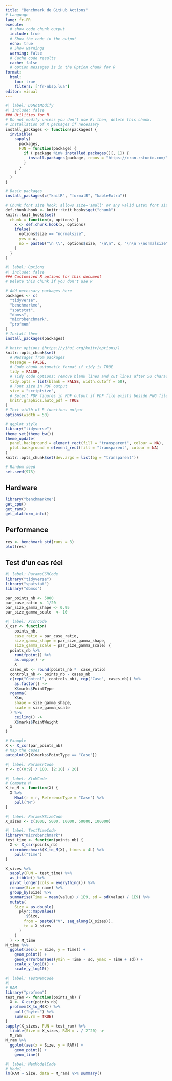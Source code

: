 ```yaml
---
title: "Benchmark de GitHub Actions"
# Language
lang: fr-FR
execute:
  # show code chunk output
  include: true
  # Show the code in the output
  echo: true
  # Show warnings
  warning: false
  # Cache code results
  cache: false
  # option messages is in the Option chunk for R
format: 
  html:
    toc: true
    filters: ["fr-nbsp.lua"]
editor: visual
---
```


```r
#| label: DoNotModify
#| include: false
### Utilities for R. 
# Do not modify unless you don't use R: then, delete this chunk.
# Installation of R packages if necessary
install_packages <- function(packages) {
  invisible(
    sapply(
      packages, 
      FUN = function(package) {
        if (!package %in% installed.packages()[, 1]) {
          install.packages(package, repos = "https://cran.rstudio.com/")
        }
      }
    )
  )
}

# Basic packages
install_packages(c("knitR", "formatR", "kableExtra"))

# Chunk font size hook: allows size='small' or any valid Latex font size in chunk options
def.chunk.hook <- knitr::knit_hooks$get("chunk")
knitr::knit_hooks$set(
  chunk = function(x, options) {
    x <- def.chunk.hook(x, options)
    ifelse(
      options$size == "normalsize", 
      yes = x,
      no = paste0("\n \\", options$size, "\n\n", x, "\n\n \\normalsize")
    )
  }
)
```

```r
#| label: Options
#| include: false
### Customized R options for this document
# Delete this chunk if you don't use R

# Add necessary packages here
packages <- c(
  "tidyverse", 
  "benchmarkme", 
  "spatstat", 
  "dbmss", 
  "microbenchmark",
  "profmem"
)
# Install them
install_packages(packages)

# knitr options (https://yihui.org/knitr/options/)
knitr::opts_chunk$set(
  # Messages from packages
  message = FALSE,
  # Code chunk automatic format if tidy is TRUE
  tidy = FALSE, 
  # Tidy code options: remove blank lines and cut lines after 50 characters
  tidy.opts = list(blank = FALSE, width.cutoff = 50),
  # Font size in PDF output
  size = "scriptsize", 
  # Select PDF figures in PDF output if PDF file exists beside PNG file
  knitr.graphics.auto_pdf = TRUE
)
# Text width of R functions output
options(width = 50)

# ggplot style
library("tidyverse")
theme_set(theme_bw())
theme_update(
  panel.background = element_rect(fill = "transparent", colour = NA),
  plot.background = element_rect(fill = "transparent", colour = NA)
)
knitr::opts_chunk$set(dev.args = list(bg = "transparent"))

# Random seed
set.seed(973)
```

## Hardware

```r
library("benchmarkme")
get_cpu()
get_ram()
get_platform_info()
```

## Performance

```r
res <- benchmark_std(runs = 3)
plot(res)
```

## Test d'un cas réel

```r
#| label: ParamsCSRCode
library("tidyverse")
library("spatstat")
library("dbmss")

par_points_nb <- 5000
par_case_ratio <- 1/20
par_size_gamma_shape <- 0.95
par_size_gamma_scale  <- 10
```

```r
#| label: XcsrCode
X_csr <- function(
    points_nb,
    case_ratio = par_case_ratio,
    size_gamma_shape = par_size_gamma_shape,
    size_gamma_scale = par_size_gamma_scale) {
  points_nb %>% 
    runifpoint() %>% 
    as.wmppp() ->
    X
  cases_nb <- round(points_nb *  case_ratio)
  controls_nb <- points_nb - cases_nb
  c(rep("Control", controls_nb), rep("Case", cases_nb)) %>% 
    as.factor() ->
    X$marks$PointType
  rgamma(
    X$n, 
    shape = size_gamma_shape, 
    scale = size_gamma_scale
  ) %>% 
    ceiling() ->
    X$marks$PointWeight
  X
}

# Example
X <- X_csr(par_points_nb)
# Map the cases
autoplot(X[X$marks$PointType == "Case"])
```

```r
#| label: ParamsrCode
r <- c((0:9) / 100, (2:10) / 20)
```

```r
#| label: XtoMCode
# Compute M
X_to_M <- function(X) {
  X %>% 
    Mhat(r = r, ReferenceType = "Case") %>% 
    pull("M")    
}
```

```r
#| label: ParamsXSizeCode
X_sizes <- c(1000, 5000, 10000, 50000, 100000)
```

```r
#| label: TestTimeCode
library("microbenchmark")
test_time <- function(points_nb) {
  X <- X_csr(points_nb)
  microbenchmark(X_to_M(X), times = 4L) %>% 
    pull("time")
}

X_sizes %>% 
  sapply(FUN = test_time) %>% 
  as_tibble() %>% 
  pivot_longer(cols = everything()) %>% 
  rename(Size = name) %>% 
  group_by(Size) %>% 
  summarise(Time = mean(value) / 1E9, sd = sd(value) / 1E9) %>% 
  mutate(
    Size = as.double(
      plyr::mapvalues(
        .$Size, 
        from = paste0("V", seq_along(X_sizes)), 
        to = X_sizes
      )
    )
  ) -> M_time
M_time %>% 
  ggplot(aes(x = Size, y = Time)) +
    geom_point() +
    geom_errorbar(aes(ymin = Time - sd, ymax = Time + sd)) +
    scale_x_log10() +
    scale_y_log10()
```

```r
#| label: TestMemCode
#| 
# RAM
library("profmem")
test_ram <- function(points_nb) {
  X <- X_csr(points_nb)
  profmem(X_to_M(X)) %>% 
    pull("bytes") %>% 
    sum(na.rm = TRUE)
}
sapply(X_sizes, FUN = test_ram) %>% 
  tibble(Size = X_sizes, RAM = . / 2^20) ->
  M_ram
M_ram %>% 
  ggplot(aes(x = Size, y = RAM)) +
    geom_point() +
    geom_line()
```

```r
#| label: MemModelCode
# Model
lm(RAM ~ Size, data = M_ram) %>% summary()
```
